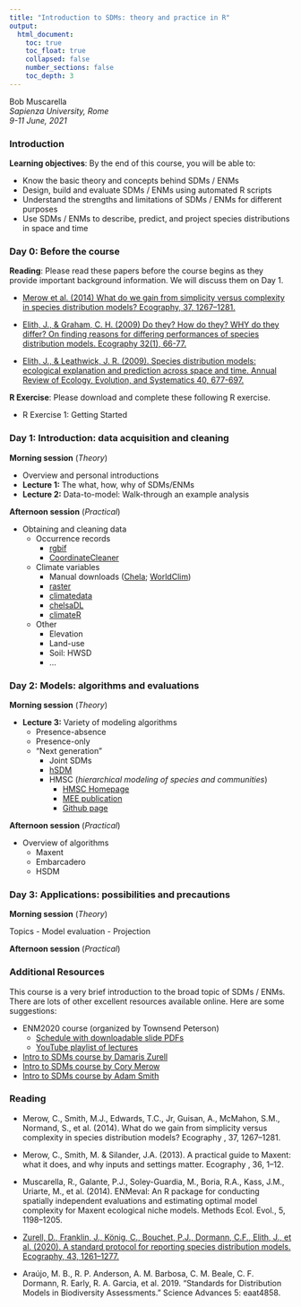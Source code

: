 ```yaml
---
title: "Introduction to SDMs: theory and practice in R"
output:
  html_document:
    toc: true
    toc_float: true
    collapsed: false
    number_sections: false
    toc_depth: 3
---
```


Bob Muscarella  
*Sapienza University, Rome*  
*9-11 June, 2021*


### **Introduction**

**Learning objectives**: By the end of this course, you will be able to:

- Know the basic theory and concepts behind SDMs / ENMs
- Design, build and evaluate SDMs / ENMs using automated R scripts
- Understand the strengths and limitations of SDMs / ENMs for different purposes
- Use SDMs / ENMs to describe, predict, and project species distributions in space and time

### **Day 0**: Before the course

**Reading**: Please read these papers before the course begins as they provide important background information.  We will discuss them on Day 1.

- [Merow et al. (2014) What do we gain from simplicity versus complexity in species distribution models? Ecography, 37, 1267–1281.](pdfs/Merow et al. 2014.pdf)

- [Elith, J., & Graham, C. H. (2009) Do they? How do they? WHY do they differ? On finding reasons for differing performances of species distribution models. Ecography 32(1), 66-77.](pdfs/Elith and Graham 2009.pdf)

- [Elith, J., & Leathwick, J. R. (2009). Species distribution models: ecological explanation and prediction across space and time. Annual Review of Ecology, Evolution, and Systematics 40, 677-697.](pdfs/Elith and Leathwick 2009.pdf)


**R Exercise**: Please download and complete these following R exercise.

- R Exercise 1: Getting Started


### **Day 1**: Introduction: data acquisition and cleaning

**Morning session** (*Theory*)

- Overview and personal introductions
- **Lecture 1:** The what, how, why of SDMs/ENMs
- **Lecture 2:** Data-to-model: Walk-through an example analysis

**Afternoon session** (*Practical*)

- Obtaining and cleaning data
  - Occurrence records
    - [rgbif](https://docs.ropensci.org/rgbif/index.html)
    - [CoordinateCleaner](https://ropensci.github.io/CoordinateCleaner/)
  - Climate variables
    - Manual downloads ([Chela](https://chelsa-climate.org/); [WorldClim](https://www.worldclim.org/))
    - [raster](https://cran.r-project.org/web/packages/raster/raster.pdf)
    - [climatedata](https://github.com/MirzaCengic/climatedata)
    - [chelsaDL](https://github.com/matthewkling/chelsaDL)
    - [climateR](https://github.com/mikejohnson51/climateR)
  - Other
    - Elevation
    - Land-use
    - Soil: HWSD
    - …

### **Day 2**: Models: algorithms and evaluations

**Morning session** (*Theory*)

- **Lecture 3:** Variety of modeling algorithms
  - Presence-absence
  - Presence-only
  - "Next generation"
    - Joint SDMs
    - [hSDM](https://ecology.ghislainv.fr/hSDM/)
    - HMSC (*hierarchical modeling of species and communities*)
      - [HMSC Homepage](https://www2.helsinki.fi/en/researchgroups/statistical-ecology/hmsc)
      - [MEE publication](https://besjournals.onlinelibrary.wiley.com/doi/full/10.1111/2041-210X.13345)
      - [Github page](https://github.com/hmsc-r/HMSC)


**Afternoon session** (*Practical*)

- Overview of algorithms
  - Maxent
  - Embarcadero
  - HSDM


### **Day 3**: Applications: possibilities and precautions

**Morning session** (*Theory*)

Topics
- Model evaluation
- Projection

**Afternoon session** (*Practical*)



### **Additional Resources**

This course is a very brief introduction to the broad topic of SDMs / ENMs. There are lots of other excellent resources available online.  Here are some suggestions:

- ENM2020 course (organized by Townsend Peterson)
  - [Schedule with downloadable slide PDFs](https://docs.google.com/spreadsheets/d/1RQu1XRKyYfrnFI2V1g677d0sf8tFxC2xUvb96cbP02s/edit?usp=sharing)
  - [YouTube playlist of lectures](https://youtube.com/playlist?list=PLhEJuWmv8Jf67qSdifDvgOk5DOJsNNiam)
- [Intro to SDMs course by Damaris Zurell](https://damariszurell.github.io/SDM-Intro/)
- [Intro to SDMs course by Cory Merow](https://cmerow.github.io/RDataScience/101SDMs.html)
- [Intro to SDMs course by Adam Smith](http://www.earthskysea.org/best-practices-in-species-distribution-modeling-a-workshop-in-r/)



### **Reading**

- Merow, C., Smith, M.J., Edwards, T.C., Jr, Guisan, A., McMahon, S.M., Normand, S., et al. (2014). What do we gain from simplicity versus complexity in species distribution models? Ecography , 37, 1267–1281.

- Merow, C., Smith, M. & Silander, J.A. (2013). A practical guide to Maxent: what it does, and why inputs and settings matter. Ecography , 36, 1–12.

- Muscarella, R., Galante, P.J., Soley-Guardia, M., Boria, R.A., Kass, J.M., Uriarte, M., et al. (2014). ENMeval: An R package for conducting spatially independent evaluations and estimating optimal model complexity for Maxent ecological niche models. Methods Ecol. Evol., 5, 1198–1205.

- [Zurell, D., Franklin, J., König, C., Bouchet, P.J., Dormann, C.F., Elith, J., et al. (2020). A standard protocol for reporting species distribution models. Ecography, 43, 1261–1277.](https://github.com/bobmuscarella/SDM-Sapienza/blob/aea7aa0309f762e29413c0096c44d67256bf14db/Literature/Zurell_etal_Ecography_2020.pdf)

- Araújo, M. B., R. P. Anderson, A. M. Barbosa, C. M. Beale, C. F. Dormann, R. Early, R. A. Garcia, et al. 2019. “Standards for Distribution Models in Biodiversity Assessments.” Science Advances 5: eaat4858.

